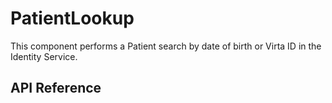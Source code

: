 
# PatientLookup

This component performs a Patient search by date of birth or Virta ID in the
Identity Service.

<Meta title="Experiences / PatientLookup" />

<Preview>
  <Story name="PatientLookup">
    <StoryBookVirtaContext
      client={{
        get: action("get"),
      }}
    >
      <PatientLookup />
    </StoryBookVirtaContext>
  </Story>
</Preview>

## API Reference

<Props of={PatientLookup} />

